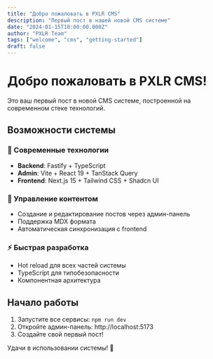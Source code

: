```yaml
---
title: "Добро пожаловать в PXLR CMS"
description: "Первый пост в нашей новой CMS системе"
date: "2024-01-15T10:00:00.000Z"
author: "PXLR Team"
tags: ["welcome", "cms", "getting-started"]
draft: false
---
```


# Добро пожаловать в PXLR CMS!

Это ваш первый пост в новой CMS системе, построенной на современном стеке технологий.

## Возможности системы

### 🚀 Современные технологии
- **Backend**: Fastify + TypeScript
- **Admin**: Vite + React 19 + TanStack Query  
- **Frontend**: Next.js 15 + Tailwind CSS + Shadcn UI

### 📝 Управление контентом
- Создание и редактирование постов через админ-панель
- Поддержка MDX формата
- Автоматическая синхронизация с frontend

### ⚡ Быстрая разработка
- Hot reload для всех частей системы
- TypeScript для типобезопасности
- Компонентная архитектура

## Начало работы

1. Запустите все сервисы: `npm run dev`
2. Откройте админ-панель: http://localhost:5173
3. Создайте свой первый пост!

Удачи в использовании системы! 🎉 